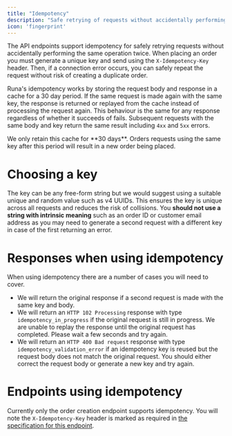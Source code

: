 ```yaml
---
title: "Idempotency"
description: "Safe retrying of requests without accidentally performing the same operation twice"
icon: 'fingerprint'
---
```


The API endpoints support idempotency for safely retrying requests without accidentally performing the same operation twice. When placing an order you must generate a unique key and send using the `X-Idempotency-Key` header. Then, if a connection error occurs, you can safely repeat the request without risk of creating a duplicate order.

Runa's idempotency works by storing the request body and response in a cache for a 30 day period. If the same request is made again with the same key, the response is returned or replayed from the cache instead of processing the request again. This behaviour is the same for any response regardless of whether it succeeds of fails. Subsequent requests with the same body and key return the same result including `4xx` and `5xx` errors.

<Warning>
We only retain this cache for **30 days**. Orders requests using the same key after this period will result in a new order being placed.
</Warning>

# Choosing a key

The key can be any free-form string but we would suggest using a suitable unique and random value such as v4 UUIDs. This ensures the key is unique across all requests and reduces the risk of collisions. You **should not use a string with intrinsic meaning** such as an order ID or customer email address as you may need to generate a second request with a different key in case of the first returning an error.

# Responses when using idempotency

When using idempotency there are a number of cases you will need to cover.

- We will return the original response if a second request is made with the same key and body.
- We will return an `HTTP 102 Processing` response with type `idempotency_in_progress` if the original request is still in progress. We are unable to replay the response until the original request has completed. Please wait a few seconds and try again.
- We will return an `HTTP 400 Bad request` response with type `idempotency_validation_error` if an idempotency key is reused but the request body does not match the original request. You should either correct the request body or generate a new key and try again.

# Endpoints using idempotency

Currently only the order creation endpoint supports idempotency. You will note the `X-Idempotency-Key` header is marked as required in [the specification for this endpoint](/reference/2024-02-05/endpoint/orders/create).
